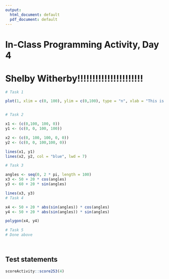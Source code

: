```yaml
---
output:
  html_document: default
  pdf_document: default
---
```

# In-Class Programming Activity, Day 4

# Shelby Witherby!!!!!!!!!!!!!!!!!!!!!!


```r
# Task 1

plot(1, xlim = c(0, 100), ylim = c(0,100), type = "n", xlab = "This is the x axis", ylab = "This is the y axis")


# Task 2

x1 <- (c(0,100, 100, 0))
y1 <- (c(0, 0, 100, 100))

x2 <- (c(0, 100, 100, 0, 0))
y2 <- (c(0, 0, 100,100, 0))

lines(x1, y1)
lines(x2, y2, col = "blue", lwd = 7)

# Task 3

angles <- seq(0, 2 * pi, length = 100)
x3 <- 50 + 20 * cos(angles)
y3 <- 60 + 20 * sin(angles)

lines(x3, y3)
# Task 4

x4 <- 50 + 20 * abs(sin(angles)) * cos(angles)
y4 <- 50 + 20 * abs(sin(angles)) * sin(angles)

polygon(x4, y4)

# Task 5
# Done above




```



## Test statements

```r
scoreActivity::score253(4)
```